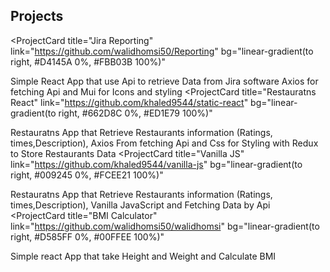 ## Projects

<ProjectCard
  title="Jira Reporting"
  link="https://github.com/walidhomsi50/Reporting"
  bg="linear-gradient(to right, #D4145A 0%, #FBB03B 100%)"
>
  Simple React App that use Api to retrieve Data from Jira software 
  Axios for fetching Api and Mui for Icons and styling
</ProjectCard>
<ProjectCard
  title="Restauratns React"
  link="https://github.com/khaled9544/static-react"
  bg="linear-gradient(to right, #662D8C 0%, #ED1E79 100%)"
>
  Restauratns App that Retrieve Restaurants information (Ratings, times,Description),
  Axios From fetching Api and Css for Styling with Redux to Store Restaurants Data
</ProjectCard>
<ProjectCard
  title="Vanilla JS"
  link="https://github.com/khaled9544/vanilla-js"
  bg="linear-gradient(to right, #009245 0%, #FCEE21 100%)"
>
  Restauratns App that Retrieve Restaurants information (Ratings, times,Description),
  Vanilla JavaScript and Fetching Data by Api 
</ProjectCard>
<ProjectCard
  title="BMI Calculator"
  link="https://github.com/walidhomsi50/walidhomsi"
  bg="linear-gradient(to right, #D585FF 0%, #00FFEE 100%)"
>
  Simple react App that take Height and Weight and Calculate BMI 
</ProjectCard>
